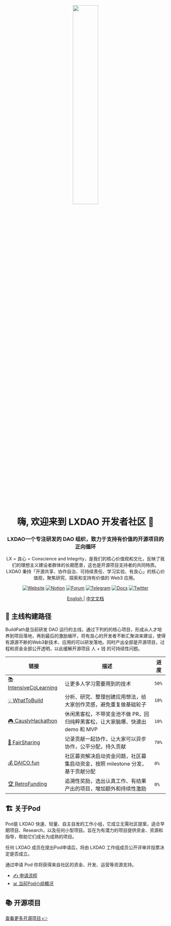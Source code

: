 <div align="center">
    <img src="../images/LXDAO.gif" width="40%"/>
</div>

<div align="center">
    <h1>嗨, 欢迎来到 LXDAO 开发者社区 👋</h1>
</div>


<div align="center">
<h3>LXDAO一个专注研发的 DAO 组织，致力于支持有价值的开源项目的正向循环</h3>
<p>
LX = 良心 = Conscience and Integrity，是我们的核心价值观和文化，反映了我们的理想主义建设者群体的长期愿景，这也是开源项目支持者的共同特质。
LXDAO 秉持「开源共享、协作自治、可持续责任、学习实验、有良心」的核心价值观，聚焦研究、探索和支持有价值的 Web3 应用。
</p>
</div>

<div align="center">

<a href="https://lxdao.io/" target="_blank"><img src="https://img.shields.io/badge/Website-4285F4?style=flat-square&logo=googlechrome&logoColor=white" alt="Website"/></a>
<a href="https://lxdao.notion.site/" target="_blank"><img src="https://img.shields.io/badge/Notion-000000?style=flat-square&logo=notion&logoColor=white" alt="Notion"/></a>
<a href="https://forum.lxdao.io/" target="_blank"><img src="https://img.shields.io/badge/Forum-1818e0?style=flat-square&logo=discourse&logoColor=white" alt="Forum"/></a>
<a href="https://t.me/LXDAO" target="_blank"><img src="https://img.shields.io/badge/Telegram-26A5E4?style=flat-square&logo=telegram&logoColor=white" alt="Telegram"/></a>
<a href="https://docs.lxdao.io/" target="_blank"><img src="https://img.shields.io/badge/Docs-17E299?style=flat-square&logo=mintlify&logoColor=white" alt="Docs"/></a>
<a href="https://twitter.com/LXDAO_Official" target="_blank"><img src="https://img.shields.io/badge/Twitter-000000?style=flat-square&logo=x&logoColor=white" alt="Twitter"/></a>


</div>

<div align="center">
    <a href="./README.mdx" target="_blank">
    English
    </a>
    |
    <a href="./README_zh-CN.mdx" target="_blank">
    中文文档
    </a>
</div>





## 🚀 主线构建路径

BuildPath是当前研发 DAO 运行的主线，通过下列的的核心项目，形成从人才培养到项目落地，再到最后的激励循环，将有良心的开发者不断汇聚进来建设，使得有源源不断的Web3新技术、应用的可以研发落地。同时产出全部是开源项目，过程和资金全部公开透明，以此缓解开源项目 人 + 钱 的可持续性问题。

| 链接 | 描述 | 进度 |
|------------|-------------|------|
| <a href="https://github.com/IntensiveCoLearning" target="_blank">📚 IntensiveCoLearning</a> | 让更多人学习需要用到的技术 | `50%` |
| <a href="https://github.com/lxdao-official/WhatToBuild" target="_blank">💡 WhatToBuild</a> | 分析、研究、整理创建应用想法，给大家创作灵感，避免重复做基础轮子 | `10%` |
| <a href="https://github.com/Casual-Hackathon" target="_blank">🎮 CauslyHackathon</a> | 休闲黑客松，不带奖金池不做 PR，回归纯粹黑客松，让大家脑爆、快速出 demo 和 MVP | `10%` |
| <a href="https://fairsharing.xyz" target="_blank">🤝 FairSharing</a> | 记录贡献一起协作，让大家可以异步协作，公平分配，持久贡献 | `70%` |
| <a href="//" target="_blank">💰 DAICO.fun</a> | 社区募资解决启动资金问题，社区募集启动资金，按照 milestone 分发，基于贡献分配 | `0%` |
| <a href="//" target="_blank">🏆 RetroFunding</a> | 追溯性奖励，选出认真工作、有结果产出的项目，增加额外和持续性激励 | `0%` |


## 🏗️ 关于Pod
Pod是 LXDAO 快速、轻量、自主自发的工作小组，它成立无需社区提案，适合早期项目、Research，以及任何小型项目。旨在为有潜力的项目提供资金、资源和指导，帮助它们成长为成熟的项目。

任何 LXDAO 成员在提出Pod申请后，将由 LXDAO 工作组成员公开评审并投票决定是否成立。

通过申请 Pod 你将获得来自社区的资金、开发、运营等资源支持。

- [✍️ 申请流程](https://docs.lxdao.io/docs/zu-zhi-jia-gou/pod)
- [📊 当前Pod小组概况](https://www.notion.so/lxdao/Pod-1eadceffe40b804ea6fdf7a29f4edd4c)



## 📚 开源项目

<a href="https://lxdao.io/projects" target="_blank">查看更多开源项目 👉</a>
